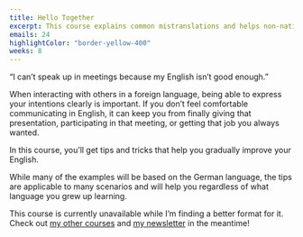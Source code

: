 ```yaml
---
title: Hello Together
excerpt: This course explains common mistranslations and helps non-native speakers feel more comfortable speaking English.
emails: 24
highlightColor: "border-yellow-400"
weeks: 8
---
```

“I can’t speak up in meetings because my English isn’t good enough.”

When interacting with others in a foreign language, being able to express your intentions clearly is important. If you don’t feel comfortable communicating in English, it can keep you from finally giving that presentation, participating in that meeting, or getting that job you always wanted.

In this course, you’ll get tips and tricks that help you gradually improve your English.

While many of the examples will be based on the German language, the tips are applicable to many scenarios and will help you regardless of what language you grew up learning.

<Flash type="info">
  This course is currently unavailable while I’m finding a better format for it. Check out <a href="/courses">my other courses</a> and <a href="/newsletter">my newsletter</a> in the meantime!
</Flash>
